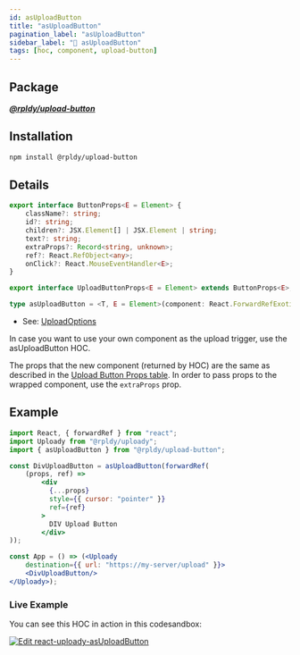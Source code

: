 ```yaml
---
id: asUploadButton
title: "️asUploadButton"
pagination_label: "️asUploadButton"
sidebar_label: "🍬️ ️asUploadButton"
tags: [hoc, component, upload-button]
---
```


## Package

**_[@rpldy/upload-button](../../../packages/rpldy-upload-button)_**

## Installation

```bash npm2yarn
npm install @rpldy/upload-button
```

## Details

```typescript
export interface ButtonProps<E = Element> {
    className?: string;
    id?: string;
    children?: JSX.Element[] | JSX.Element | string;
    text?: string;
    extraProps?: Record<string, unknown>;
    ref?: React.RefObject<any>;
  	onClick?: React.MouseEventHandler<E>;
}

export interface UploadButtonProps<E = Element> extends ButtonProps<E>, UploadOptions {}

type asUploadButton = <T, E = Element>(component: React.ForwardRefExoticComponent<T> | React.ComponentType<T>) => React.FC<UploadButtonProps<E>>;
```

- See: [UploadOptions](../../types#uploadoptions)

In case you want to use your own component as the upload trigger, use the asUploadButton HOC.

The props that the new component (returned by HOC) are the same as described in
the [Upload Button Props table](../../components/uploadButton#props).
In order to pass props to the wrapped component, use the `extraProps` prop.

## Example

```jsx
import React, { forwardRef } from "react";
import Uploady from "@rpldy/uploady";
import { asUploadButton } from "@rpldy/upload-button";

const DivUploadButton = asUploadButton(forwardRef(
    (props, ref) =>
        <div
          {...props}
          style={{ cursor: "pointer" }}
          ref={ref}
        >
          DIV Upload Button
        </div>
));

const App = () => (<Uploady
    destination={{ url: "https://my-server/upload" }}>
    <DivUploadButton/>
</Uploady>);
```

### Live Example

You can see this HOC in action in this codesandbox:

[![Edit react-uploady-asUploadButton](https://codesandbox.io/static/img/play-codesandbox.svg)](https://codesandbox.io/s/react-uploady-asuploadbutton-9ycrc?fontsize=14&hidenavigation=1&theme=dark)
